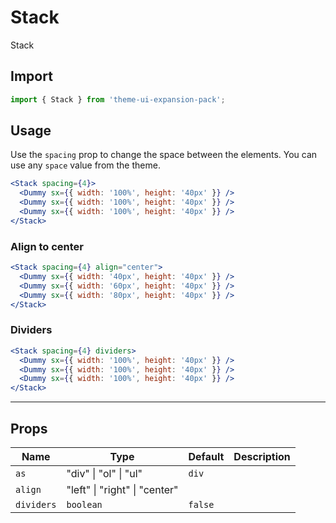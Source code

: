 
<SEO title="Stack" description="" />

# Stack

Stack

## Import

```js
import { Stack } from 'theme-ui-expansion-pack';
```

## Usage

Use the `spacing` prop to change the space between the elements.
You can use any `space` value from the theme.

```jsx
<Stack spacing={4}>
  <Dummy sx={{ width: '100%', height: '40px' }} />
  <Dummy sx={{ width: '100%', height: '40px' }} />
  <Dummy sx={{ width: '100%', height: '40px' }} />
</Stack>
```

### Align to center

```jsx
<Stack spacing={4} align="center">
  <Dummy sx={{ width: '40px', height: '40px' }} />
  <Dummy sx={{ width: '60px', height: '40px' }} />
  <Dummy sx={{ width: '80px', height: '40px' }} />
</Stack>
```

### Dividers

```jsx
<Stack spacing={4} dividers>
  <Dummy sx={{ width: '100%', height: '40px' }} />
  <Dummy sx={{ width: '100%', height: '40px' }} />
  <Dummy sx={{ width: '100%', height: '40px' }} />
</Stack>
```

---

## Props

| Name       | Type                          | Default | Description |
| ---------- | ----------------------------- | ------- | ----------- |
| `as`       | "div" \| "ol" \| "ul"         | `div`   |
| `align`    | "left" \| "right" \| "center" |         |             |
| `dividers` | `boolean`                     | `false` |             |
